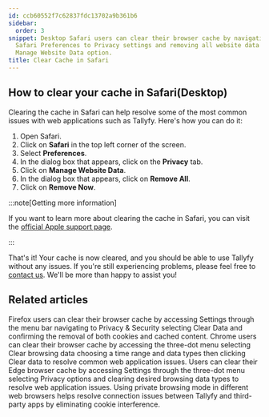 ```yaml
---
id: ccb60552f7c62837fdc13702a9b361b6
sidebar:
  order: 3
snippet: Desktop Safari users can clear their browser cache by navigating through
  Safari Preferences to Privacy settings and removing all website data through the
  Manage Website Data option.
title: Clear Cache in Safari
---
```


## How to clear your cache in Safari(Desktop)

Clearing the cache in Safari can help resolve some of the most common issues with web applications such as Tallyfy. Here's how you can do it:

1. Open Safari.
2. Click on **Safari** in the top left corner of the screen.
3. Select **Preferences**.
4. In the dialog box that appears, click on the **Privacy** tab.
5. Click on **Manage Website Data**.
6. In the dialog box that appears, click on **Remove All**.
7. Click on **Remove Now**.

:::note[Getting more information]

If you want to learn more about clearing the cache in Safari, you can visit the [official Apple support page](https://support.apple.com/guide/safari/clear-your-browsing-history-sfri47acf5d6/mac).

:::

That's it! Your cache is now cleared, and you should be able to use Tallyfy without any issues. If you're still experiencing problems, please feel free to [contact us](https://tallyfy.com/contact-us/). We'll be more than happy to assist you!


## Related articles
<CardGrid>
<LinkTitleCard header="<b>Troubleshooting > Clear Cache in Firefox</b>" href="/products/pro/miscellaneous/troubleshooting/clear-cache-firefox/" > Firefox users can clear their browser cache by accessing Settings through the menu bar navigating to Privacy & Security selecting Clear Data and confirming the removal of both cookies and cached content. </LinkTitleCard>
<LinkTitleCard header="<b>Troubleshooting > Clear Cache in Chrome</b>" href="/products/pro/miscellaneous/troubleshooting/clear-cache-chrome/" > Chrome users can clear their browser cache by accessing the three-dot menu selecting Clear browsing data choosing a time range and data types then clicking Clear data to resolve common web application issues. </LinkTitleCard>
<LinkTitleCard header="<b>Troubleshooting > Clear Cache in Edge</b>" href="/products/pro/miscellaneous/troubleshooting/clear-cache-edge/" > Users can clear their Edge browser cache by accessing Settings through the three-dot menu selecting Privacy options and clearing desired browsing data types to resolve web application issues. </LinkTitleCard>
<LinkTitleCard header="<b>Miscellaneous > Connect Tallyfy to Other Apps Using Private Browsing</b>" href="/products/pro/miscellaneous/how-to-connect-tallyfy-to-other-apps-using-private-browsing/" > Using private browsing mode in different web browsers helps resolve connection issues between Tallyfy and third-party apps by eliminating cookie interference. </LinkTitleCard>
</CardGrid>